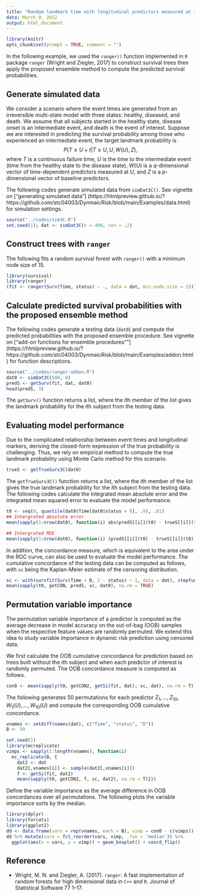 ```yaml
---
title: "Random landmark time with longitudinal predictors measured at the intermediate event."
data: March 9, 2022
output: html_document
---
```


```r
library(knitr)
opts_chunk$set(prompt = TRUE, comment = "")
```

In the following example, we used the `ranger()` function implemented in `R` package `ranger` (Wright and Ziegler, 2017) to construct survival trees then apply the proposed ensemble method to compute the predicted survival probabilities.

## Generate simulated data

We consider a scenario where the event times are generated from an irreversible multi-state model with three states: healthy, diseased, and death. 
We assume that all subjects started in the healthy state, disease onset is an intermediate event, and death is
the event of interest. 
Suppose we are interested in predicting the survival probability among those who experienced an intermediate event, 
the target landmark probability is $$P(T\ge U + t|T\ge U, U, W(U), Z),$$
where $T$ is a continuous failure time, $U$ is the time to the intermediate event (time from the healthy state to the disease state), $W(U)$ is a $q$-dimensional vector of time-dependent predictors measured at $U$, and $Z$ is a $p$-dimensional vector of baseline predictors.

The following codes generate simulated data from `simDat3C()`. 
See vignette on
["generating simulated data"]
(https://htmlpreview.github.io/?https://github.com/stc04003/DynmaicRisk/blob/main/Examples/data.html)
for simulation settings.
```R
source("../codes/sim3C.R")
set.seed(1); dat <- simDat3C(n = 400, cen = .2)
```

## Construct trees with `ranger`

The following fits a random survival forest with `ranger()` with a minimum node size of 15.
```R
library(survival)
library(ranger)
(fit <- ranger(Surv(Time, status) ~ ., data = dat, min.node.size = 15))
```

## Calculate predicted survival probabilities with the proposed ensemble method

The following codes generate a testing data (`dat0`) and 
compute the predicted probabilities with the proposed ensemble procedure.
See vignette on
["add-on functions for ensemble procedures""]
(https://htmlpreview.github.io/?https://github.com/stc04003/DynmaicRisk/blob/main/Examples/addon.html)
for function descriptions.

```R
source("../codes/ranger-addon.R")
dat0 <- simDat3C(500, 0)
predS <- getSurv(fit, dat, dat0)
head(predS, 3)
```

The `getSurv()` function returns a list, where the $i$th member of the list gives the landmark probability for 
the $i$th subject from the testing data. 

## Evaluating model performance

Due to the complicated relationship between event times and longitudinal markers, 
deriving the closed-form expression of the true probability is challenging. 
Thus, we rely on empirical method to compute the true landmark probability using 
Monte Carlo method for this scenario.

```R
trueS <- getTrueSurv3C(dat0)
```

The `getTrueSurv3C()` function returns a list, where the $i$th member of the list gives the true landmark probability for 
the $i$th subject from the testing data. 
The following codes calculate the integrated mean absolute error and the integrated mean squared error
to evaluate the model performance. 

```R
t0 <- seq(0, quantile(dat0$Time[dat0$status > 0], .9), .01)
## Intergrated absolute error
mean(sapply(1:nrow(dat0), function(i) abs(predS[[i]](t0) - trueS[[i]](t0))))
```

```R
## Intergrated MSE
mean(sapply(1:nrow(dat0), function(i) (predS[[i]](t0) - trueS[[i]](t0))^2))
```

In addition, the concordance measure, which is equivalent to the area under the ROC curve,
can also be used to evaluate the model performance. 
The cumulative concordance of the testing data can be computed as follows,
with `sc` being the Kaplan-Meier estimate of the censoring distribution.
```R
sc <- with(survfit(Surv(Time + D, 1 - status) ~ 1, data = dat), stepfun(time, c(1, surv)))
mean(sapply(t0, getCON, predS, sc, dat0), na.rm = TRUE)
```

## Permutation variable importance

The permutation variable importance of a predictor is computed as the average decrease in 
model accuracy on the out-of-bag (OOB) samples when the respective feature values are randomly permuted.
We extend this idea to study variable importance in dynamic risk prediction using censored data. 

We first calculate the OOB cumulative concordance for prediction based on trees built without 
the $i$th subject and when each predictor of interest is randomly permuted. 
The OOB concordance measure is computed as follows. 
```R
con0 <- mean(sapply(t0, getCON2, getSi(fit, dat), sc, dat), na.rm = T)
```
The following generates 50 permutations for each predictor $Z_1, \ldots, Z_{10}, W_1(U), \ldots, W_{10}(U)$ 
and compute the corresponding OOB cumulative concordance.
```R
vnames <- setdiff(names(dat), c("Time", "status", "D"))
B <- 50
```

```R
set.seed(1)
library(mcreplicate)
vimps <- sapply(1:length(vnames), function(i) 
  mc_replicate(B, {
    dat2 <- dat
    dat2[,vnames[i]] <- sample(dat2[,vnames[i]])
    f <- getSi(fit, dat2)
    mean(sapply(t0, getCON2, f, sc, dat2), na.rm = T)}))
```
Define the variable importance as the average difference in OOB concordances over all permutations.
The following plots the variable importance sorts by the median.
```R
library(dplyr)
library(forcats)
library(ggplot2)
dd <- data.frame(vars = rep(vnames, each = B), vimp = con0 - c(vimps))
dd %>% mutate(vars = fct_reorder(vars, vimp, .fun = 'median')) %>% 
  ggplot(aes(x = vars, y = vimp)) + geom_boxplot() + coord_flip()
```

<!--The considered example is the Scenario (III-C) in our manuscript. 
The functions `simDat()` and `getTrueSurv()` are also available in `../codes/sim3C.R`.
The function `getSurv()` is also available in `../codes/ranger-addon.R`.-->


## Reference 

- Wright, M. N. and Ziegler, A. (2017). `ranger`: A fast implementation of random forests for high dimensional
data in `C++` and `R`. Journal of Statistical Software 77 1–17.